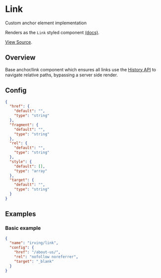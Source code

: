 <Meta title="WordPress Components|Link" />

# Link
Custom anchor element implementation

Renders as the `Link` styled component [(docs)](?path=/docs/styled-components-link--plain-text-example).

[View Source](https://github.com/alleyinteractive/wp-irving/tree/main/inc/components/components/link).

## Overview
Base anchor/link component which ensures all links use the [History API](https://developer.mozilla.org/en-US/docs/Web/API/History_API) to navigate relative paths, bypassing a server side render.

## Config
```json
{
  "href": {
    "default": "",
    "type": "string"
  },
  "fragment": {
    "default": "",
    "type": "string"
  },
  "rel": {
    "default": "",
    "type": "string"
  },
  "style": {
    "default": [],
    "type": "array"
  },
  "target": {
    "default": "",
    "type": "string"
  }
}
```

## Examples

### Basic example
```json
{
  "name": "irving/link",
  "config": {
    "href": "/about-us/",
    "rel": "nofollow noreferrer",
    "target": "_blank"
  }
}
```
